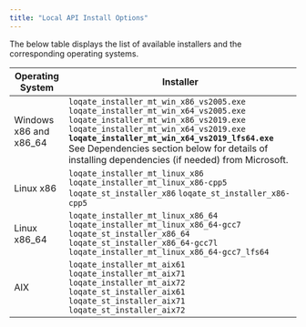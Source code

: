 ```yaml
---
title: "Local API Install Options"
---
```


The below table displays the list of available installers and the corresponding operating systems.

| **Operating System**   | **Installer**                                                                                                                                                                                                                                                                                                            |
| ---------------------- | ------------------------------------------------------------------------------------------------------------------------------------------------------------------------------------------------------------------------------------------------------------------------------------------------------------------------ |
| Windows x86 and x86_64 | `loqate_installer_mt_win_x86_vs2005.exe` `loqate_installer_mt_win_x64_vs2005.exe` `loqate_installer_mt_win_x86_vs2019.exe` `loqate_installer_mt_win_x64_vs2019.exe` **`loqate_installer_mt_win_x64_vs2019_lfs64.exe`** See Dependencies section below for details of installing dependencies (if needed) from Microsoft. |
| Linux x86              | `loqate_installer_mt_linux_x86` `loqate_installer_mt_linux_x86-cpp5` `loqate_st_installer_x86` `loqate_st_installer_x86-cpp5`                                                                                                                                                                                            |
| Linux x86_64           | `loqate_installer_mt_linux_x86_64` `loqate_installer_mt_linux_x86_64-gcc7` `loqate_st_installer_x86_64` `loqate_st_installer_x86_64-gcc7l` `loqate_installer_mt_linux_x86_64-gcc7_lfs64`                                                                                                                                 |
| AIX                    | `loqate_installer_mt_aix61` `loqate_installer_mt_aix71` `loqate_installer_mt_aix72` `loqate_st_installer_aix61` `loqate_st_installer_aix71` `loqate_st_installer_aix72`                                                                                                                                                  |
